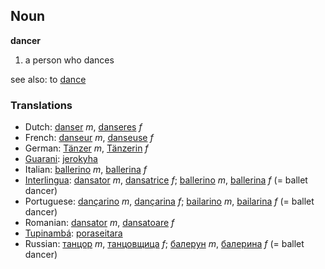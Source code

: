 ==Noun==
'''dancer'''

#a person who dances

see also: to [[dance]]

===Translations===
*Dutch: [[danser]] ''m'', [[danseres]] ''f''
*French: [[danseur]] ''m'', [[danseuse]] ''f''
*German: [[Tänzer]] ''m'', [[Tänzerin]] ''f''
*[[Guarani]]: [[jerokyha]]
*Italian: [[ballerino]] ''m'', [[ballerina]] ''f''
*[[Interlingua]]: [[dansator]] ''m'', [[dansatrice]] ''f''; [[ballerino]] ''m'', [[ballerina]] ''f'' (= ballet dancer)
*Portuguese: [[dançarino]] ''m'', [[dançarina]] ''f''; [[bailarino]] ''m'', [[bailarina]] ''f'' (= ballet dancer)
*Romanian: [[dansator]] ''m'', [[dansatoare]] ''f''
*[[Tupinambá]]: [[poraseitara]]
*Russian: [[танцор]] ''m'', [[танцовщица]] ''f''; [[балерун]] ''m'', [[балерина]] ''f'' (= ballet dancer)